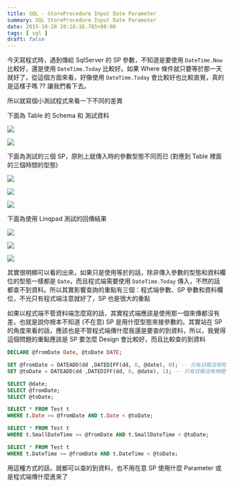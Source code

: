 ```yaml
---
title: SQL - StoreProcedure Input Date Parameter
summary: SQL StoreProcedure Input Date Parameter
date: 2015-10-28 20:18:16.785+08:00
tags: [ sql ]
draft: false
---
```


今天寫程式時，遇到傳給 SqlServer 的 SP 參數，不知道是要使用 `DateTime.Now` 比較好，還是使用 `DateTime.Today` 比較好。如果 Where 條件就只要等於那一天就好了，從這個方面來看，好像使用 `DateTime.Today` 會比較好也比較直覺，真的是這樣子嗎 ?? 讓我們看下去。

所以就寫個小測試程式來看一下不同的差異

下面為 Table 的 Schema 和 測試資料

![](/static/images/404.webp)

![](/static/images/404.webp)

下面為測試的三個 SP，原則上就傳入時的參數型態不同而已 (對應到 Table 裡面的三個時間的型態)

![](/static/images/404.webp)

![](/static/images/404.webp)

![](/static/images/404.webp)

下面為使用 Linqpad 測試的回傳結果

![](/static/images/404.webp)

![](/static/images/404.webp)

![](/static/images/404.webp)

其實很明顯可以看的出來，如果只是使用等於的話，除非傳入參數的型態和資料欄位的型態一樣都是 `Date`，而且程式端需要使用 `DateTime.Today` 傳入，不然的話都查不到資料。所以其實影響查詢的重點有三個：程式端參數、SP 參數和資料欄位，不光只有程式端注意就好了，SP 也是很大的重點

如果以程式端不管資料端怎麼寫的話，其實程式端應該是使用那一個來傳都沒有差，也就是說你根本不知道 (不在意) SP 是用什麼型態來接參數的。其實站在 SP 的角度來看的話，應該也是不管程式端傳什麼我還是要查的到資料，所以，我覺得這個問題的重點應該是 SP 要怎麼 Design 會比較好，而且比較查的到資料

```sql
DECLARE @fromDate Date, @toDate DATE;

SET @fromDate = DATEADD(dd ,DATEDIFF(dd, 0, @date), 0); -- 只有日期沒有時間  
SET @toDate = DATEADD(dd ,DATEDIFF(dd, 0, @date), 1); -- 只有日期沒有時間

SELECT @date;  
SELECT @fromDate;  
SELECT @toDate;

SELECT * FROM Test t  
WHERE t.Date >= @fromDate AND t.Date < @toDate;

SELECT * FROM Test t  
WHERE t.SmallDateTime >= @fromDate AND t.SmallDateTime < @toDate;

SELECT * FROM Test t  
WHERE t.DateTime >= @fromDate AND t.DateTime < @toDate;  
```

用這種方式的話，就都可以查的到資料，也不用在意 SP 使用什麼 Parameter 或是程式端傳什麼進來了